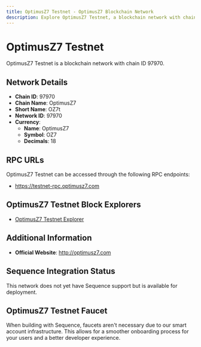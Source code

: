 ```yaml
--- 
title: OptimusZ7 Testnet - OptimusZ7 Blockchain Network
description: Explore OptimusZ7 Testnet, a blockchain network with chain ID 97970. Learn about its native currency, OptimusZ7, and how to interact with the network.
---
```


# OptimusZ7 Testnet

OptimusZ7 Testnet is a blockchain network with chain ID 97970.

## Network Details

- **Chain ID**: 97970
- **Chain Name**: OptimusZ7
- **Short Name**: OZ7t
- **Network ID**: 97970
- **Currency**: 
  - **Name**: OptimusZ7
  - **Symbol**: OZ7
  - **Decimals**: 18

## RPC URLs

OptimusZ7 Testnet can be accessed through the following RPC endpoints:

- https://testnet-rpc.optimusz7.com

## OptimusZ7 Testnet Block Explorers

- [OptimusZ7 Testnet Explorer](https://testnet.optimusz7.com)

## Additional Information

- **Official Website**: http://optimusz7.com

## Sequence Integration Status

This network does not yet have Sequence support but is available for deployment.

## OptimusZ7 Testnet Faucet

When building with Sequence, faucets aren't necessary due to our smart account infrastructure. This allows for a smoother onboarding process for your users and a better developer experience.
